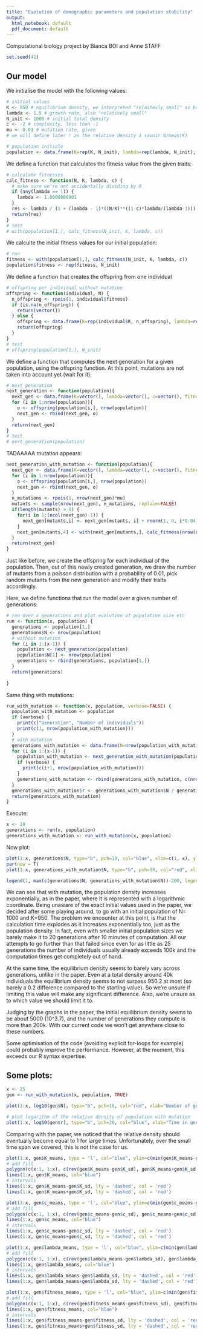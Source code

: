 ```yaml
---
title: "Evolution of demographic parameters and population stability"
output:
  html_notebook: default
  pdf_document: default
---
```

Computational biology project by Bianca BOI and Anne STAFF

```r
set.seed(42)
```


## Our model

We initialise the model with the following values:
```r
# initial values
K <- 950 # equilibrium density, we interpreted "relaitevly small" as being close to the initial total density
lambda <- 1.5 # growth rate, also "relatively small"
N_init <- 1000 # initial total density
c <- -2 # complexity, less than -1
mu <- 0.01 # mutation rate, given
# we will define later r as the relative density à savoir N/mean(K)

# population initiale
population <- data.frame(K=rep(K, N_init), lambda=rep(lambda, N_init), c=rep(c, N_init))

```

We define a function that calculates the fitness value from the given traits:
```r
# calculate fitnesses
calc_fitness <- function(N, K, lambda, c) {
  # make sure we're not accidentally dividing by 0
  if (any(lambda == 1)) {
    lambda <- 1.0000000001
  }
  res <- lambda / (1 + (lambda - 1)*((N/K)**((1-c)*lambda/(lambda-1))))
  return(res)
}
# test
# with(population[1,], calc_fitness(N_init, K, lambda, c))
```

We calculte the initial fitness values for our initial population:
```r
# run
fitness <- with(population[1,], calc_fitness(N_init, K, lambda, c))
population$fitness <- rep(fitness, N_init)
```

We define a function that creates the offspring from one individual
```r
# offspring per individual without mutation
offspring <- function(individual, N) {
  n_offspring <- rpois(1, individual$fitness)
  if (is.na(n_offspring)) {
    return(vector())
  } else {
    offspring <- data.frame(K=rep(individual$K, n_offspring), lambda=rep(individual$lambda, n_offspring), c=rep(individual$c, n_offspring), fitness=rep(individual$fitness, n_offspring))
    return(offspring)
  }
}
# test
# offspring(population[1,], N_init)
```

We define a function that computes the next generation for a given population, using the offspring function. At this point, mutations are not taken into account yet (wait for it).
```r
# next generation
next_generation <- function(population){
  next_gen <- data.frame(K=vector(), lambda=vector(), c=vector(), fitness=vector())
  for (i in 1:nrow(population)){
    o <- offspring(population[i,], nrow(population))
    next_gen <- rbind(next_gen, o)
  }
  return(next_gen)
}
# test
# next_generation(population)
```

TADAAAAA mutation appears:
```r
next_generation_with_mutation <- function(population){
  next_gen <- data.frame(K=vector(), lambda=vector(), c=vector(), fitness=vector())
  for (i in 1:nrow(population)){
    o <- offspring(population[i,], nrow(population))
    next_gen <- rbind(next_gen, o)
  }
  n_mutations <- rpois(1, nrow(next_gen)*mu)
  mutants <- sample(nrow(next_gen), n_mutations, replace=FALSE)
  if(length(mutants) > 0) {
    for(i in 1:(ncol(next_gen)-1)) {
      next_gen[mutants,i] <- next_gen[mutants, i] + rnorm(1, 0, i*0.04)
    }
    next_gen[mutants,4] <- with(next_gen[mutants,], calc_fitness(nrow(next_gen), K, lambda, c))
  }
  return(next_gen)
}
```
Just like before, we create the offspring for each individual of the population. Then, out of this newly created generation, we draw the number of mutants from a poisson distribution with a probability of 0.01, pick random mutants from the new generation and modify their traits accordingly.


Here, we define functions that run the model over a given number of generations:
```r
# run over x generations and plot evolution of population size etc
run <- function(x, population) {
  generations <- population[1,]
  generations$N <- nrow(population)
  # without mutation
  for (i in 1:(x-1)) {
    population <- next_generation(population)
    population$N[1] <- nrow(population)
    generations <- rbind(generations, population[1,])
  }
  return(generations)
  
}
```

Same thing with mutations:
```r
run_with_mutation <- function(x, population, verbose=FALSE) {
  population_with_mutation <- population
  if (verbose) {
    print(c("Generation", "Number of individuals"))
    print(c(1, nrow(population_with_mutation)))
  }
  # with mutation
  generations_with_mutation <- data.frame(N=nrow(population_with_mutation), K_means=mean(population_with_mutation$K), K_sd=sd(population_with_mutation$K), lambda_means=mean(population_with_mutation$lambda), lambda_sd=sd(population_with_mutation$lambda), c_means=mean(population_with_mutation$c), c_sd=sd(population_with_mutation$c), fitness_means=mean(population_with_mutation$fitness), fitness_sd=sd(population_with_mutation$fitness))
  for (i in 1:(x-1)) {
    population_with_mutation <- next_generation_with_mutation(population_with_mutation)
    if (verbose) {
      print(c(i+1, nrow(population_with_mutation)))
    }
    generations_with_mutation <- rbind(generations_with_mutation, c(nrow(population_with_mutation), mean(population_with_mutation$K), sd(population_with_mutation$K), mean(population_with_mutation$lambda), sd(population_with_mutation$lambda), mean(population_with_mutation$c), sd(population_with_mutation$c), mean(population_with_mutation$fitness), sd(population_with_mutation$fitness)))
  }
  generations_with_mutation$r <- generations_with_mutation$N / generations_with_mutation$K_means
  return(generations_with_mutation)
}
```

Execute:
```r
x <- 20
generations <- run(x, population)
generations_with_mutation <- run_with_mutation(x, population)
```

Now plot:
```r
plot(1:x, generations$N, type="b", pch=19, col="blue", xlim=c(1, x), ylim=c(0, max(c(generations$N, generations_with_mutation$N))), xlab="Number of generations", ylab="Population size", main="Evolution of population sizes over generations with and without mutations")
par(new = T)
plot(1:x, generations_with_mutation$N, type="b", pch=18, col="red", xlim=c(1, x), ylim=c(0, max(c(generations$N, generations_with_mutation$N))), xlab="Number of generations", ylab="Population size")

legend(1, max(c(generations$N, generations_with_mutation$N))-200, legend=c("Without mutation", "With mutation"), col=c("blue", "red"), lty=1:2, cex=0.8)
```
We can see that with mutation, the population density increases exponentially, as in the paper, where it is represented with a logarithmic coordinate. Being unaware of the exact initial values used in the paper, we decided after some playing around, to go with an initial population of N= 1000 and K=950. The problem we encounter at this point, is that the calculation time explodes as it increases exponentially too, just as the population density. In fact, even with smaller initial population sizes we barely make it to 20 generations after 10 minutes of computation. All our attempts to go further than that failed since even for as little as 25 generations the number of individuals usually already exceeds 100k and the computation times get completely out of hand.

At the same time, the equilibrium density seems to barely vary across generations, unlike in the paper. Even at a total density around 40k individuals the equilibrium density seems to not surpass 950.2 at most (so barely a 0.2 difference compared to the starting value). So we're unsure if limiting this value will make any significant difference. Also, we're unsure as to which value we should limit it to. 

Judging by the graphs in the paper, the initial equilibrium density seems to be about 5000 (10^3.7), and the number of generations they compute is more than 200k. With our current code we won't get anywhere close to these numbers.

Some optimisation of the code (avoiding explicit for-loops for example) could probably improve the performance. However, at the moment, this exceeds our R syntax expertise.

\newpage
## Some plots:
```r
x <- 25
gen <- run_with_mutation(x, population, TRUE)
```
\newpage
```r
plot(1:x, log10(gen$N), type="b", pch=18, col="red", xlab="Number of generations", ylab="log10 of the population size", main="Population size over generations (logarithmic scale)")
```

\newpage
```r
# plot logarithm of the relative density of population with mutation
plot(1:x, log10(gen$r), type="b", pch=20, col="blue", xlab="Time in generations", ylab="log10 of the relative density, log10(N/mean(K)", main="Evolution of the relative density over generations")
```
Comparing with the paper, we noticed that the relative density should eventually become equal to 1 for large times. Unfortunately, over the small time span we covered, this is not the case for us.

\newpage
```r
plot(1:x, gen$K_means, type = 'l', col="blue", ylim=c(min(gen$K_means-gen$K_sd), max(gen$K_means+gen$K_sd)), xlab="Time in generations", ylab="mean(K) \u00B1 sd(K)", main="Mean equilibrium density per generation and their standard deviation")
# add fill
polygon(c(x:1, 1:x), c(rev(gen$K_means-gen$K_sd), gen$K_means+gen$K_sd), col = 'grey80', border = NA)
lines(1:x, gen$K_means, col="blue")
# intervals
lines(1:x, gen$K_means-gen$K_sd, lty = 'dashed', col = 'red')
lines(1:x, gen$K_means+gen$K_sd, lty = 'dashed', col = 'red')
```
\newpage
```r
plot(1:x, gen$c_means, type = 'l', col="blue", ylim=c(min(gen$c_means-gen$c_sd), max(gen$c_means+gen$c_sd)), xlab="Time in generations", ylab="mean(c) \u00B1 sd(c)", main="Mean complexity per generation and their standard deviation")
# add fill
polygon(c(x:1, 1:x), c(rev(gen$c_means-gen$c_sd), gen$c_means+gen$c_sd), col = 'grey80', border = NA)
lines(1:x, gen$c_means, col="blue")
# intervals
lines(1:x, gen$c_means-gen$c_sd, lty = 'dashed', col = 'red')
lines(1:x, gen$c_means+gen$c_sd, lty = 'dashed', col = 'red')
```
\newpage
```r
plot(1:x, gen$lambda_means, type = 'l', col="blue", ylim=c(min(gen$lambda_means-gen$lambda_sd), max(gen$lambda_means+gen$lambda_sd)), xlab="Time in generations", ylab="mean(lambda) \u00B1 sd(lambda)", main="Mean growth rate per generation and their standard deviation")
# add fill
polygon(c(x:1, 1:x), c(rev(gen$lambda_means-gen$lambda_sd), gen$lambda_means+gen$lambda_sd), col = 'grey80', border = NA)
lines(1:x, gen$lambda_means, col="blue")
# intervals
lines(1:x, gen$lambda_means-gen$lambda_sd, lty = 'dashed', col = 'red')
lines(1:x, gen$lambda_means+gen$lambda_sd, lty = 'dashed', col = 'red')
```
\newpage
```r
plot(1:x, gen$fitness_means, type = 'l', col="blue", ylim=c(min(gen$fitness_means-gen$fitness_sd), max(gen$fitness_means+gen$fitness_sd)), xlab="Time in generations", ylab="mean(fitness) \u00B1 sd(fitness)", main="Mean fitness per generation and their standard deviation")
# add fill
polygon(c(x:1, 1:x), c(rev(gen$fitness_means-gen$fitness_sd), gen$fitness_means+gen$fitness_sd), col = 'grey80', border = NA)
lines(1:x, gen$fitness_means, col="blue")
# intervals
lines(1:x, gen$fitness_means-gen$fitness_sd, lty = 'dashed', col = 'red')
lines(1:x, gen$fitness_means+gen$fitness_sd, lty = 'dashed', col = 'red')
```
